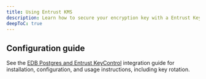 ```yaml
---
title: Using Entrust KMS
description: Learn how to secure your encryption key with a Entrust KeyControl key.
deepToC: true
---
```


## Configuration guide

See the [EDB Postgres and Entrust KeyControl](https://www.entrust.com/sites/default/files/2024-03/edb-postgres-and-entrust-keycontrol-ig.pdf) integration guide for installation, configuration, and usage instructions, including key rotation.